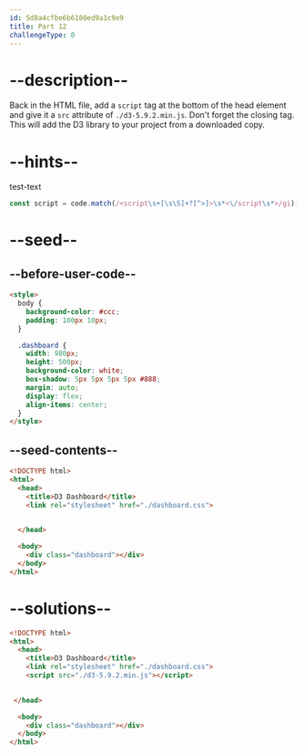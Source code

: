 ```yaml
---
id: 5d8a4cfbe6b6180ed9a1c9e9
title: Part 12
challengeType: 0
---
```


# --description--

Back in the HTML file, add a `script` tag at the bottom of the head element and give it a `src` attribute of `./d3-5.9.2.min.js`. Don't forget the closing tag. This will add the D3 library to your project from a downloaded copy.

# --hints--

test-text

```js
const script = code.match(/<script\s+[\s\S]+?[^>]>\s*<\/script\s*>/gi)[0]; assert(/src\s*=\s*('|")\s*(\.\/)?d3-5.9.2.min.js\s*\1/gi.test(script));
```

# --seed--

## --before-user-code--

```html
<style>
  body {
    background-color: #ccc;
    padding: 100px 10px;
  }

  .dashboard {
    width: 980px;
    height: 500px;
    background-color: white;
    box-shadow: 5px 5px 5px 5px #888;
    margin: auto;
    display: flex;
    align-items: center;
  }
</style>
```

## --seed-contents--

```html
<!DOCTYPE html>
<html>
  <head>
    <title>D3 Dashboard</title>
    <link rel="stylesheet" href="./dashboard.css">

    
  </head>

  <body>
    <div class="dashboard"></div>
  </body>
</html>
```

# --solutions--

```html
<!DOCTYPE html>
<html>
  <head>
    <title>D3 Dashboard</title>
    <link rel="stylesheet" href="./dashboard.css">
    <script src="./d3-5.9.2.min.js"></script>

    
 </head>

  <body>
    <div class="dashboard"></div>
  </body>
</html>
```
